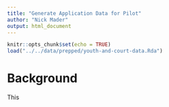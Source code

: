 ```yaml
---
title: "Generate Application Data for Pilot"
author: "Nick Mader"
output: html_document
---
```


```r
knitr::opts_chunk$set(echo = TRUE)
load("../../data/prepped/youth-and-court-data.Rda")
```

# Background

This 


```r

```

